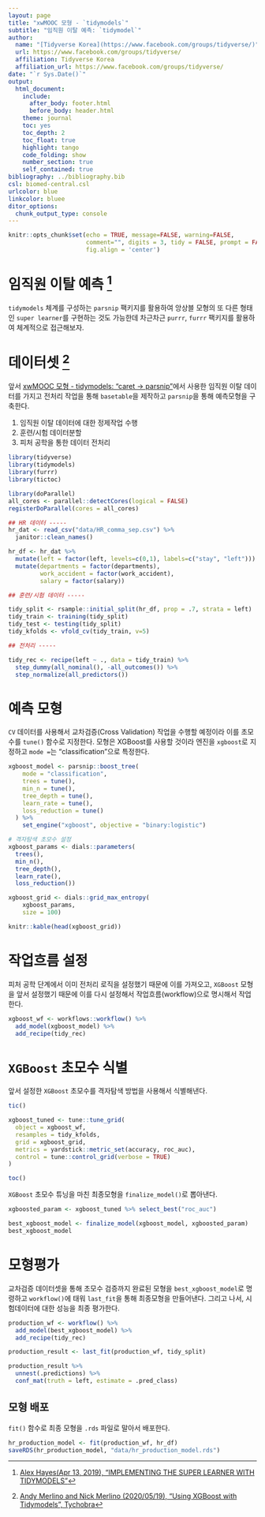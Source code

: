 ```yaml
---
layout: page
title: "xwMOOC 모형 - `tidymodels`"
subtitle: "임직원 이탈 예측: `tidymodel`"
author:
  name: "[Tidyverse Korea](https://www.facebook.com/groups/tidyverse/)"
  url: https://www.facebook.com/groups/tidyverse/
  affiliation: Tidyverse Korea
  affiliation_url: https://www.facebook.com/groups/tidyverse/
date: "`r Sys.Date()`"
output:
  html_document: 
    include:
      after_body: footer.html
      before_body: header.html
    theme: journal
    toc: yes
    toc_depth: 2
    toc_float: true
    highlight: tango
    code_folding: show
    number_section: true
    self_contained: true
bibliography: ../bibliography.bib
csl: biomed-central.csl
urlcolor: blue
linkcolor: bluee
ditor_options: 
  chunk_output_type: console
---
```

 
``` r
knitr::opts_chunk$set(echo = TRUE, message=FALSE, warning=FALSE,
                      comment="", digits = 3, tidy = FALSE, prompt = FALSE, 
                      fig.align = 'center')
```

# 임직원 이탈 예측 [^tidymodels-super-learner] {#tidymodels-super-learner}

[^tidymodels-super-learner]: [Alex Hayes(Apr 13, 2019), "IMPLEMENTING THE SUPER LEARNER WITH TIDYMODELS"](https://www.alexpghayes.com/blog/implementing-the-super-learner-with-tidymodels/)

`tidymodels` 체계를 구성하는 `parsnip` 팩키지를 활용하여 앙상블 모형의 또 다른 형태인 `super learner`를 구현하는 것도 가능한데 차근차근 `purrr`, `furrr` 팩키지를 활용하여 체계적으로 접근해보자.

# 데이터셋 [^xgboost-tidymodels] {#hyperparameter-setup}

[^xgboost-tidymodels]: [Andy Merlino and Nick Merlino (2020/05/19), "Using XGBoost with Tidymodels", Tychobra](https://www.tychobra.com/posts/2020-05-19-xgboost-with-tidymodels/)

앞서 [xwMOOC 모형 - tidymodels: "caret &rarr; parsnip"](https://statkclee.github.io/model/tidyverse-parsnip.html)에서 사용한 임직원 이탈 데이터를 가지고 전처리 작업을 통해 `basetable`을 제작하고 `parsnip`을 통해 예측모형을 구축한다. 

1. 임직원 이탈 데이터에 대한 정제작업 수행
1. 훈련/시험 데이터분할
1. 피처 공학을 통한 데이터 전처리

```r
library(tidyverse)
library(tidymodels)
library(furrr)
library(tictoc)

library(doParallel)
all_cores <- parallel::detectCores(logical = FALSE)
registerDoParallel(cores = all_cores)

## HR 데이터 -----
hr_dat <- read_csv("data/HR_comma_sep.csv") %>% 
  janitor::clean_names()

hr_df <- hr_dat %>% 
  mutate(left = factor(left, levels=c(0,1), labels=c("stay", "left"))) %>%
  mutate(departments = factor(departments),
         work_accident = factor(work_accident),
         salary = factor(salary))

## 훈련/시험 데이터 -----

tidy_split <- rsample::initial_split(hr_df, prop = .7, strata = left)
tidy_train <- training(tidy_split)
tidy_test <- testing(tidy_split)
tidy_kfolds <- vfold_cv(tidy_train, v=5)

## 전처리 -----

tidy_rec <- recipe(left ~ ., data = tidy_train) %>% 
  step_dummy(all_nominal(), -all_outcomes()) %>% 
  step_normalize(all_predictors())
```

# 예측 모형 {#tidymodels-predictive-models}

`CV` 데이터를 사용해서 교차검증(Cross Validation) 작업을 수행할 예정이라 이를 초모수를 `tune()` 함수로 지정한다. 모형은 XGBoost를 사용할 것이라 엔진을 `xgboost`로 지정하고 `mode = `는 "classification"으로 특정한다.

```r

xgboost_model <- parsnip::boost_tree(
    mode = "classification",
    trees = tune(),
    min_n = tune(),
    tree_depth = tune(),
    learn_rate = tune(),
    loss_reduction = tune()
  ) %>%
    set_engine("xgboost", objective = "binary:logistic")

# 격자탐색 초모수 설정
xgboost_params <- dials::parameters(
  trees(),
  min_n(),
  tree_depth(),
  learn_rate(),
  loss_reduction())

xgboost_grid <- dials::grid_max_entropy(
    xgboost_params, 
    size = 100)

knitr::kable(head(xgboost_grid))
```

# 작업흐름 설정 {#define-workflow}

피처 공학 단계에서 이미 전처리 로직을 설정했기 때문에 이를 가져오고, `XGBoost` 모형을 앞서 설정했기 때문에 이를 다시 설정해서 작업흐름(workflow)으로 명시해서 작업한다.

```r
xgboost_wf <- workflows::workflow() %>%
  add_model(xgboost_model) %>% 
  add_recipe(tidy_rec)
```

# `XGBoost` 초모수 식별 {#hyperparameter-tuning-identification}

앞서 설정한 `XGBoost` 초모수를 격자탐색 방법을 사용해서 식별해낸다.

```r
tic()

xgboost_tuned <- tune::tune_grid(
  object = xgboost_wf,
  resamples = tidy_kfolds,
  grid = xgboost_grid,
  metrics = yardstick::metric_set(accuracy, roc_auc),
  control = tune::control_grid(verbose = TRUE)
)

toc()
```

`XGBoost` 초모수 튜닝을 마친 최종모형을 `finalize_model()`로 뽑아낸다.

```r
xgboosted_param <- xgboost_tuned %>% select_best("roc_auc")

best_xgboost_model <- finalize_model(xgboost_model, xgboosted_param)
best_xgboost_model
```

# 모형평가 {#hyperparameter-cv-fit-evaluation}

교차검증 데이터셋을 통해 초모수 검증까지 완료된 모형을 `best_xgboost_model`로 명령하고 `workflow()`에 태워 `last_fit`을 통해 최종모형을 만들어낸다. 그리고 나서, 시험데이터에 대한 성능을 최종 평가한다.

```r
production_wf <- workflow() %>% 
  add_model(best_xgboost_model) %>% 
  add_recipe(tidy_rec)

production_result <- last_fit(production_wf, tidy_split)

production_result %>% 
  unnest(.predictions) %>% 
  conf_mat(truth = left, estimate = .pred_class)
```

## 모형 배포 {#deploy-hr-model}

`fit()` 함수로 최종 모형을 `.rds` 파일로 말아서 배포한다.

```r
hr_production_model <- fit(production_wf, hr_df)
saveRDS(hr_production_model, "data/hr_production_model.rds")
```
